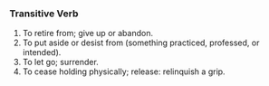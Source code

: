 ===Transitive Verb===
#To retire from; give up or abandon.
#To put aside or desist from (something practiced, professed, or intended).
#To let go; surrender.
#To cease holding physically; release: relinquish a grip.